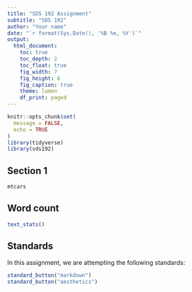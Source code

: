 ```yaml
---
title: "SDS 192 Assignment"
subtitle: "SDS 192"
author: "Your name"
date: "`r format(Sys.Date(), '%B %e, %Y')`"
output: 
  html_document:
    toc: true
    toc_depth: 2
    toc_float: true
    fig_width: 7
    fig_height: 6
    fig_caption: true
    theme: lumen
    df_print: paged
---
```


```r
knitr::opts_chunk$set(
  message = FALSE,
  echo = TRUE
)
library(tidyverse)
library(sds192)
```

## Section 1

```r
mtcars
```






## Word count

```r
text_stats()
```

## Standards

In this assignment, we are attempting the following standards:

```r
standard_button("markdown")
standard_button("aesthetics")
```


